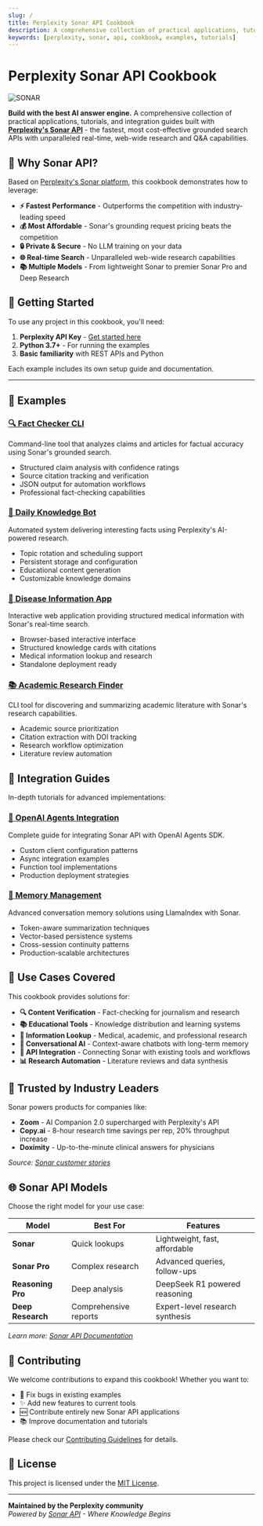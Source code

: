 ```yaml
---
slug: /
title: Perplexity Sonar API Cookbook
description: A comprehensive collection of practical applications, tutorials, and integration guides for Perplexity's Sonar API
keywords: [perplexity, sonar, api, cookbook, examples, tutorials]
---
```


# Perplexity Sonar API Cookbook

![SONAR](cookbook/static/img/perplexity-sonar.png)

**Build with the best AI answer engine.** A comprehensive collection of practical applications, tutorials, and integration guides built with [**Perplexity's Sonar API**](https://sonar.perplexity.ai/) - the fastest, most cost-effective grounded search APIs with unparalleled real-time, web-wide research and Q&A capabilities.

## 🌟 Why Sonar API?

Based on [Perplexity's Sonar platform](https://sonar.perplexity.ai/), this cookbook demonstrates how to leverage:

- **⚡ Fastest Performance** - Outperforms the competition with industry-leading speed
- **💰 Most Affordable** - Sonar's grounding request pricing beats the competition  
- **🔒 Private & Secure** - No LLM training on your data
- **🌐 Real-time Search** - Unparalleled web-wide research capabilities
- **📚 Multiple Models** - From lightweight Sonar to premier Sonar Pro and Deep Research

## 🚀 Getting Started

To use any project in this cookbook, you'll need:

1. **Perplexity API Key** - [Get started here](https://docs.perplexity.ai/home)
2. **Python 3.7+** - For running the examples
3. **Basic familiarity** with REST APIs and Python

Each example includes its own setup guide and documentation.

---

## 🔧 Examples

### [🔍 Fact Checker CLI](cookbook/examples/fact-checker-cli/)
Command-line tool that analyzes claims and articles for factual accuracy using Sonar's grounded search.
- Structured claim analysis with confidence ratings
- Source citation tracking and verification
- JSON output for automation workflows
- Professional fact-checking capabilities

### [🤖 Daily Knowledge Bot](cookbook/examples/daily-knowledge-bot/)
Automated system delivering interesting facts using Perplexity's AI-powered research.
- Topic rotation and scheduling support
- Persistent storage and configuration
- Educational content generation
- Customizable knowledge domains

### [🏥 Disease Information App](cookbook/examples/disease-qa/)
Interactive web application providing structured medical information with Sonar's real-time search.
- Browser-based interactive interface
- Structured knowledge cards with citations
- Medical information lookup and research
- Standalone deployment ready

### [📚 Academic Research Finder](cookbook/examples/research-finder/)
CLI tool for discovering and summarizing academic literature with Sonar's research capabilities.
- Academic source prioritization
- Citation extraction with DOI tracking
- Research workflow optimization
- Literature review automation

## 📖 Integration Guides

In-depth tutorials for advanced implementations:

### [🔗 OpenAI Agents Integration](cookbook/articles/openai-agents-integration/)
Complete guide for integrating Sonar API with OpenAI Agents SDK.
- Custom client configuration patterns
- Async integration examples
- Function tool implementations
- Production deployment strategies

### [🧠 Memory Management](cookbook/articles/memory-management/)
Advanced conversation memory solutions using LlamaIndex with Sonar.
- Token-aware summarization techniques
- Vector-based persistence systems
- Cross-session continuity patterns
- Production-scalable architectures

## 🎯 Use Cases Covered

This cookbook provides solutions for:

- **🔍 Content Verification** - Fact-checking for journalism and research
- **📚 Educational Tools** - Knowledge distribution and learning systems
- **🏥 Information Lookup** - Medical, academic, and professional research
- **🤖 Conversational AI** - Context-aware chatbots with long-term memory
- **🔗 API Integration** - Connecting Sonar with existing tools and workflows
- **📊 Research Automation** - Literature reviews and data synthesis

## 🏢 Trusted by Industry Leaders

Sonar powers products for companies like:
- **Zoom** - AI Companion 2.0 supercharged with Perplexity's API
- **Copy.ai** - 8-hour research time savings per rep, 20% throughput increase
- **Doximity** - Up-to-the-minute clinical answers for physicians

*Source: [Sonar customer stories](https://sonar.perplexity.ai/)*

## 🌐 Sonar API Models

Choose the right model for your use case:

| Model | Best For | Features |
|-------|----------|----------|
| **Sonar** | Quick lookups | Lightweight, fast, affordable |
| **Sonar Pro** | Complex research | Advanced queries, follow-ups |
| **Reasoning Pro** | Deep analysis | DeepSeek R1 powered reasoning |
| **Deep Research** | Comprehensive reports | Expert-level research synthesis |

*Learn more: [Sonar API Documentation](https://docs.perplexity.ai/home)*

## 🤝 Contributing

We welcome contributions to expand this cookbook! Whether you want to:

- 🐛 Fix bugs in existing examples
- ✨ Add new features to current tools
- 🆕 Contribute entirely new Sonar API applications
- 📚 Improve documentation and tutorials

Please check our [Contributing Guidelines](https://github.com/ppl-ai/api-cookbook/blob/main/CONTRIBUTING.md) for details.

## 📄 License

This project is licensed under the [MIT License](https://github.com/ppl-ai/api-cookbook/blob/main/LICENSE).

---

**Maintained by the Perplexity community**  
*Powered by [Sonar API](https://sonar.perplexity.ai/) - Where Knowledge Begins* 